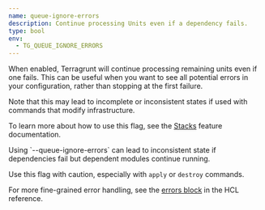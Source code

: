 ```yaml
---
name: queue-ignore-errors
description: Continue processing Units even if a dependency fails.
type: bool
env:
  - TG_QUEUE_IGNORE_ERRORS
---
```



When enabled, Terragrunt will continue processing remaining units even if one fails. This can be useful when you want to see all potential errors in your configuration, rather than stopping at the first failure.

Note that this may lead to incomplete or inconsistent states if used with commands that modify infrastructure.

To learn more about how to use this flag, see the [Stacks](/docs/features/stacks/#the-run---all-command) feature documentation.

<Aside type="danger">
Using `--queue-ignore-errors` can lead to inconsistent state if dependencies fail but dependent modules continue running.

Use this flag with caution, especially with `apply` or `destroy` commands.

For more fine-grained error handling, see the [errors block](/docs/reference/hcl/blocks#errors) in the HCL reference.
</Aside>
